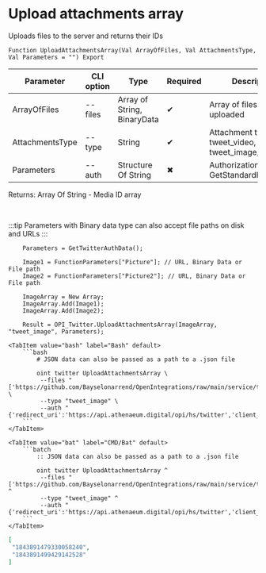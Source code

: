 ﻿---
sidebar_position: 7
description: Upload attachments array and other functions to work with Twitter in the Open Integration Package, a free open-source integration library for 1C:Enterprise 8, OneScript and CLI
keywords: [1C, 1С, 1С:Enterprise, 1С:Enterprise 8.3, API, Integration, Services, Exchange, OneScript, CLI, Twitter]
---


# Upload attachments array
 Uploads files to the server and returns their IDs



`Function UploadAttachmentsArray(Val ArrayOfFiles, Val AttachmentsType, Val Parameters = "") Export`

  | Parameter | CLI option | Type | Required | Description |
  |-|-|-|-|-|
  | ArrayOfFiles | --files | Array of String, BinaryData | &#x2714; | Array of files to be uploaded |
  | AttachmentsType | --type | String | &#x2714; | Attachment type: tweet_video, tweet_image, tweet_gif |
  | Parameters | --auth | Structure Of String | &#x2716; | Authorization data. See GetStandardParameters |

  
  Returns:  Array Of String - Media ID array

<br/>

:::tip
Parameters with Binary data type can also accept file paths on disk and URLs
:::
<br/>



```bsl title="1C:Enterprise/OneScript code example"
    Parameters = GetTwitterAuthData();

    Image1 = FunctionParameters["Picture"]; // URL, Binary Data or File path
    Image2 = FunctionParameters["Picture2"]; // URL, Binary Data or File path

    ImageArray = New Array;
    ImageArray.Add(Image1);
    ImageArray.Add(Image2);

    Result = OPI_Twitter.UploadAttachmentsArray(ImageArray, "tweet_image", Parameters);
```
 

 <Tabs>
  
    <TabItem value="bash" label="Bash" default>
        ```bash
            # JSON data can also be passed as a path to a .json file
            
            oint twitter UploadAttachmentsArray \
             --files "['https://github.com/Bayselonarrend/OpenIntegrations/raw/main/service/test_data/picture.jpg','https://github.com/Bayselonarrend/OpenIntegrations/raw/main/service/test_data/picture2.jpg']" \
             --type "tweet_image" \
             --auth "{'redirect_uri':'https://api.athenaeum.digital/opi/hs/twitter','client_id':'***','client_secret':'***','access_token':'***','refresh_token':'***','oauth_token':'***','oauth_token_secret':'***','oauth_consumer_key':'***','oauth_consumer_secret':'***'}"
        ```
    </TabItem>
  
    <TabItem value="bat" label="CMD/Bat" default>
        ```batch
            :: JSON data can also be passed as a path to a .json file
            
            oint twitter UploadAttachmentsArray ^
             --files "['https://github.com/Bayselonarrend/OpenIntegrations/raw/main/service/test_data/picture.jpg','https://github.com/Bayselonarrend/OpenIntegrations/raw/main/service/test_data/picture2.jpg']" ^
             --type "tweet_image" ^
             --auth "{'redirect_uri':'https://api.athenaeum.digital/opi/hs/twitter','client_id':'***','client_secret':'***','access_token':'***','refresh_token':'***','oauth_token':'***','oauth_token_secret':'***','oauth_consumer_key':'***','oauth_consumer_secret':'***'}"
        ```
    </TabItem>
</Tabs>


```json title="Result"
[
 "1843891479330058240",
 "1843891499429142528"
]
```
